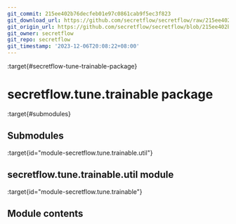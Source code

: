 ```yaml
---
git_commit: 215ee402b76decfeb01e97c0861cab9f5ec3f823
git_download_url: https://github.com/secretflow/secretflow/raw/215ee402b76decfeb01e97c0861cab9f5ec3f823/docs/source/secretflow.tune.trainable.rst
git_origin_url: https://github.com/secretflow/secretflow/blob/215ee402b76decfeb01e97c0861cab9f5ec3f823/docs/source/secretflow.tune.trainable.rst
git_owner: secretflow
git_repo: secretflow
git_timestamp: '2023-12-06T20:08:22+08:00'
---
```


:target{#secretflow-tune-trainable-package}

# secretflow\.tune.trainable package

:target{#submodules}

## Submodules

:target{id="module-secretflow.tune.trainable.util"}

## <Target id="secretflow-tune-trainable-util-module" />secretflow\.tune.trainable.util module

:target{id="module-secretflow.tune.trainable"}

## <Target id="module-contents" />Module contents
